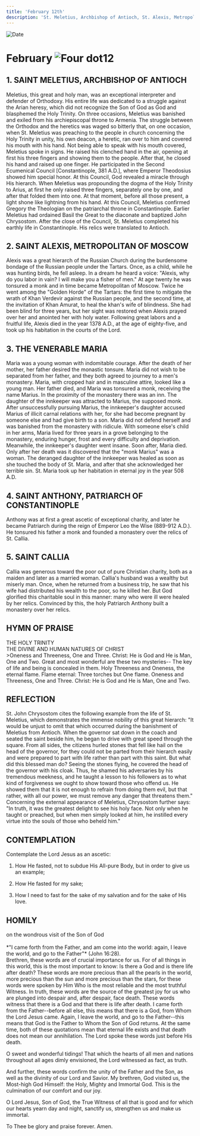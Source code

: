 ```yaml
---
title: 'February 12th'
description: 'St. Meletius, Archbishop of Antioch, St. Alexis, Metropolitan of Moscow, Venerable Maria, St. Anthony, Patriarch of Constantinople, St. Callia'
---
```


<RunningHead />
<Image src="/title-imprint.png" height={68} width={50} alt="Date" className="title-imprint"/>

# <div id="date">February <Image className="four-dot" src="/four-dot.png" height={15} width={15} alt="Four dot" />12</div>

## 1. SAINT MELETIUS, ARCHBISHOP OF ANTIOCH

Meletius, this great and holy man, was an exceptional interpreter and defender of Orthodoxy.  His entire life was dedicated to a struggle against the Arian heresy, which did not recognize the Son of God as God and blasphemed the Holy Trinity.  On three occasions, Meletius was banished and exiled from his archiepiscopal throne to Armenia.  The struggle between the Orthodox and the heretics was waged so bitterly that, on one occasion, when St. Meletius was preaching to the people in church concerning the Holy Trinity in unity, his own deacon, a heretic, ran over to him and covered his mouth with his hand.  Not being able to speak with his mouth covered, Meletius spoke in signs.  He raised his clenched hand in the air, opening at first his three fingers and showing them to the people.  After that, he closed his hand and raised up one finger.  He participated in the Second Ecumenical Council [Constantinople, 381 A.D.], where Emperor Theodosius showed him special honor.  At this Council, God revealed a miracle through His hierarch.  When Meletius was propounding the dogma of the Holy Trinity to Arius, at first he only raised three fingers, separately one by one, and after that folded them into one.  At that moment, before all those present, a light shone like lightning from his hand.  At this Council, Meletius confirmed Gregory the Theologian on the patriarchal throne in Constantinople.  Earlier Meletius had ordained Basil the Great to the diaconate and baptized John Chrysostom.  After the close of the Council, St. Meletius completed his earthly life in Constantinople.  His relics were translated to Antioch.

## 2. SAINT ALEXIS, METROPOLITAN OF MOSCOW

Alexis was a great hierarch of the Russian Church during the burdensome bondage of the Russian people under the Tartars.  Once, as a child, while he was hunting birds, he fell asleep.  In a dream he heard a voice: "Alexis, why do you labor in vain?  I will make you a fisher of men."  At age twenty he was tonsured a monk and in time became Metropolitan of Moscow.  Twice he went among the "Golden Horde" of the Tartars: the first time to mitigate the wrath of Khan Verdevir against the Russian people, and the second time, at the invitation of Khan Amurat, to heal the khan's wife of blindness.  She had been blind for three years, but her sight was restored when Alexis prayed over her and anointed her with holy water.  Following great labors and a fruitful life, Alexis died in the year 1378 A.D., at the age of eighty-five, and took up his habitation in the courts of the Lord.

## 3. THE VENERABLE MARIA

Maria was a young woman with indomitable courage.  After the death of her mother, her father desired the monastic tonsure.  Maria did not wish to be separated from her father, and they both agreed to journey to a men's monastery.  Maria, with cropped hair and in masculine attire, looked like a young man.  Her father died, and Maria was tonsured a monk, receiving the name Marius.  In the proximity of the monastery there was an inn.  The daughter of the innkeeper was attracted to Marius, the supposed monk.  After unsuccessfully pursuing Marius, the innkeeper's daughter accused Marius of illicit carnal relations with her, for she had become pregnant by someone else and had give birth to a son.  Maria did not defend herself and was banished from the monastery with ridicule.  With someone else's child in her arms, Maria lived for three years in a grove belonging to the monastery, enduring hunger, frost and every difficulty and deprivation.  Meanwhile, the innkeeper's daughter went insane.  Soon after, Maria died.  Only after her death was it discovered that the "monk Marius" was a woman.  The deranged daughter of the innkeeper was healed as soon as she touched the body of St. Maria, and after that she acknowledged her terrible sin.  St. Maria took up her habitation in eternal joy in the year 508 A.D.

## 4. SAINT ANTHONY, PATRIARCH OF CONSTANTINOPLE

Anthony was at first a great ascetic of exceptional charity, and later he became Patriarch during the reign of Emperor Leo the Wise (889-912 A.D.).  He tonsured his father a monk and founded a monastery over the relics of St. Callia.

## 5. SAINT CALLIA

Callia was generous toward the poor out of pure Christian charity, both as a maiden and later as a married woman.  Callia's husband was a wealthy but miserly man.  Once, when he returned from a business trip, he saw that his wife had distributed his wealth to the poor, so he killed her.  But God glorified this charitable soul in this manner: many who were ill were healed by her relics.  Convinced by this, the holy Patriarch Anthony built a monastery over her relics.


## HYMN OF PRAISE
<div style={{textAlign:'center', color:'crimson', fontWeight:'bold'}}>
THE HOLY TRINITY<br />
THE DIVINE AND HUMAN NATURES OF CHRIST
</div>
>Oneness and Threeness, One and Three.  
Christ: He is God and He is Man, One and Two.  
Great and most wonderful are these two mysteries--  
The key of life and being is concealed in them.  
Holy Threeness and Oneness, the eternal flame.  
Flame eternal: Three torches but One flame.  
Oneness and Threeness, One and Three.  
Christ: He is God and He is Man, One and Two.  


## REFLECTION

St. John Chrysostom cites the following example from the life of St. Meletius, which demonstrates the immense nobility of this great hierarch: "It would be unjust to omit that which occurred during the banishment of Meletius from Antioch. When the governor sat down in the coach and seated the saint beside him, he began to drive with great speed through the square. From all sides, the citizens hurled stones that fell like hail on the head of the governor, for they could not be parted from their hierarch easily and were prepared to part with life rather than part with this saint. But what did this blessed man do? Seeing the stones flying, he covered the head of the governor with his cloak.  Thus, he shamed his adversaries by his tremendous meekness, and he taught a lesson to his followers as to what kind of forgiveness we ought to show toward those who offend us.  He showed them that it is not enough to refrain from doing them evil, but that rather, with all our power, we must remove any danger that threatens them."  Concerning the external appearance of Meletius, Chrysostom further says: "In truth, it was the greatest delight to see his holy face.  Not only when he taught or preached, but when men simply looked at him, he instilled every virtue into the souls of those who beheld him."


## CONTEMPLATION

Contemplate the Lord Jesus as an ascetic:

1. How He fasted, not to subdue His All-pure Body, but in order to give us an example;

2. How He fasted for my sake;

3. How I need to fast for the sake of my salvation and for the sake of His love.


## HOMILY
<div style={{textAlign:'center', color:'crimson', fontWeight:'bold'}}>
on the wondrous visit of the Son of God
</div><br /><div style={{textAlign:'right'}}>
*"I came forth from the Father, and am come into the world: again, I leave the world, and go to the Father"* (John 16:28).
</div>
Brethren, these words are of crucial importance for us.  For of all things in this world, this is the most important to know: Is there a God and is there life after death?  These words are more precious than all the pearls in the world, more precious than the sun and more precious than the stars, for these words were spoken by Him Who is the most reliable and the most truthful Witness.  In truth, these words are the source of the greatest joy for us who are plunged into despair and, after despair, face death.  These words witness that there is a God and that there is life after death.  I came forth from the Father--before all else, this means that there is a God, from Whom the Lord Jesus came.  Again, I leave the world, and go to the Father--this means that God is the Father to Whom the Son of God returns.  At the same time, both of these quotations mean that eternal life exists and that death does not mean our annihilation.  The Lord spoke these words just before His death.

O sweet and wonderful tidings!  That which the hearts of all men and nations throughout all ages dimly envisioned, the Lord witnessed as fact, as truth.

And further, these words confirm the unity of the Father and the Son, as well as the divinity of our Lord and Savior.  My brethren, God visited us, the Most-high God Himself: the Holy, Mighty and Immortal God.  This is the culmination of our comfort and our joy.

O Lord Jesus, Son of God, the True Witness of all that is good and for which our hearts yearn day and night, sanctify us, strengthen us and make us immortal.

To Thee be glory and praise forever. Amen.

